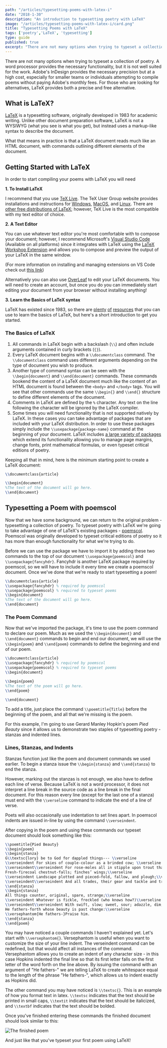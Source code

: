 ```yaml
---
path: "/articles/typesetting-poems-with-latex-i"
date: "2018-1-30"
description: "An introduction to typesetting poetry with LaTeX"
image: "/articles/typesetting-poems-with-latex-i/card.png"
title: "Typesetting Poems with LaTeX"
tags: ['poetry','LaTeX', 'typesetting']
type: guide
published: true
excerpt: "There are not many options when trying to typeset a collection of poetry. A word processor provides the necessary functionality, but it is not well suited for the work. Adobe's InDesign provides the necessary precision but at a high cost, especially for smaller teams attempting to compile poems without paying Adobe's monthly fees. For those who are looking for alternatives, LaTeX provides both the precision and due to its license its available at the lovely price of free!"
---
```


There are not many options when trying to typeset a collection of poetry. A word processor provides the necessary functionality, but it is not well suited for the work. Adobe's InDesign provides the necessary precision but at a high cost, especially for smaller teams or individuals attempting to compile poems without paying Adobe's monthly fees. For those who are looking for alternatives, LaTeX provides both a precise and free alternative.

## What is LaTeX?

[LaTeX](https://en.wikipedia.org/wiki/LaTeX) is a typesetting software, originally developed in 1983 for academic writing. Unlike other document preparation software, LaTeX is not a WYSIWYG (what you see is what you get), but instead uses a markup-like syntax to describe the document. 

What that means in practice is that a LaTeX document reads much like an HTML document, with commands outlining different elements of the document.

## Getting Started with LaTeX

In order to start compiling your poems with LaTeX you will need

**1. To Install LaTeX**

I recommend that you use [TeX Live](https://www.tug.org/texlive/). The TeX User Group website provides installations and instructions for [Windows](https://www.tug.org/texlive/windows.html), [MacOS](https://www.tug.org/mactex/), and [Linux](https://www.tug.org/texlive/quickinstall.html). There are [other free distributions of LaTeX](http://www.tug.org/interest.html#free); however, TeX Live is the most compatible with my text editor of choice.

**2. A Text Editor**

You can use whatever text editor you're most comfortable with to compose your document; however, I recommend Microsoft's [Visual Studio Code](https://code.visualstudio.com) (Available on all platforms) since it integrates with LaTeX using the [LaTeX Workshop Extension](https://marketplace.visualstudio.com/items?itemName=James-Yu.latex-workshop) and allows you to compose and preview the output of your LaTeX in the same window.

(For more information on installing and managing extensions on VS Code check out [this link](https://code.visualstudio.com/docs/editor/extension-gallery))

Alternatively you can also use [OverLeaf](https://www.overleaf.com) to edit your LaTeX documents. You will need to create an account, but once you do you can immediately start editing your document from your browser without installing anything!

**3. Learn the Basics of LaTeX syntax**

LaTeX has existed since 1983, so there are [plenty](https://www.overleaf.com/learn/latex/Free_online_introduction_to_LaTeX_(part_1)) [of](https://www.latex-project.org/about/) [resources](https://tobi.oetiker.ch/lshort/lshort.pdf) that you can use to learn the basics of LaTeX, but here's a short introduction to get you started.

### The Basics of LaTeX

1. All commands in LaTeX begin with a backslash (`\\`) and often include arguments contained in curly brackets (`{}`).
2. Every LaTeX document begins with a `\\documentclass` command. The `\\documentclass` command uses different arguments depending on the type of document you wish to produce. 
3. Another type of command syntax can be seen with the `\\begin{document}` and `\\end{document}` commands. These commands bookend the content of a LaTeX document much like the content of an HTML document is found between the `<body>` and `</body>` tags. You will see that other commands use the same `\\begin{}` and `\\end{}` structure to define different elements of the document.
4. Comments in LaTeX are defined by the `%` character. Any text on the line following the character will be ignored by the LaTeX compiler. 
5. Some times you will need functionality that is not supported natively by LaTeX. In these cases you can take advantage of packages that are included with your LaTeX distribution. In order to use these packages simply include the `\\usepackage{package-name}` command at the beginning of your document. LaTeX includes [a large variety of packages](https://en.wikibooks.org/wiki/LaTeX/Package_Reference) which extend its functionality allowing you to manage page margins, change fonts, print mathematical formulas, or even typeset critical editions of poetry. 

Keeping all that in mind, here is the minimum starting point to create a LaTeX document:

```LaTeX
\\documentclass{article}

\\begin{document}
%The text of the document will go here.
\\end{document}
```

## Typesetting a Poem with poemscol

Now that we have some background, we can return to the original problem - typesetting a collection of poetry. To typeset poetry with LaTeX we're going to take advantage of one of LaTeX's existing packages - [poemscol](https://ctan.org/pkg/poemscol?lang=en). Poemscol was originally developed to typeset critical editions of poetry so it has more than enough functionality for what we're trying to do. 

Before we can use the package we have to import it by adding these two commands to the top of our document `\\usepackage{poemscol}` and `\\usepackage{fancyhdr}`. Fancyhdr is another LaTeX package required by poemscol, so we will have to include it every time we create a poemscol document. Once we've done that we're ready to start typesetting a poem!

```LaTeX
\\documentclass{article}
\\usepackage{fancyhdr} % required by poemscol
\\usepackage{poemscol} % required to typeset poems
\\begin{document}
%The text of the document will go here.
\\end{document}
```
### The Poem Command

Now that we've imported the package, it's time to use the poem command to declare our poem. Much as we used the `\\begin{document}` and `\\end{document}` commands to begin and end our document, we will use the `\\begin{poem}` and `\\end{poem}` commands to define the beginning and end of our poem. 

```LaTeX
\\documentclass{article}
\\usepackage{fancyhdr} % required by poemscol
\\usepackage{poemscol} % required to typeset poems
\\begin{document}

\\begin{poem}
%The text of the poem will go here.
\\end{poem}

\\end{document}
```

To add a title, just place the command `\\poemtitle{Title}` before the beginning of the poem, and all that we're missing is the poem. 

For this example, I'm going to use Gerard Manley Hopkin's poem *Pied Beauty* since it allows us to demonstrate two staples of typesetting poetry - stanzas and indented lines.

### Lines, Stanzas, and Indents

Stanzas function just like the poem and document commands we used earlier. To begin a stanza issue the `\\begin{stanza}` and `\\end{stanza}` to end the stanza. 

However, marking out the stanzas is not enough, we also have to define each line of verse. Because LaTeX is not a word processor, it does not interpret a line break in the source code as a line break in the final document. For this reason every line (except for the last one of a stanza) must end with the `\\verseline` command to indicate the end of a line of verse.

Poets will also occasionally use indentation to set lines apart. In poemscol indents are issued in-line by using the command `\\verseindent`. 

After copying in the poem and using these commands our typeset document should look something like this:

```LaTeX
\\poemtitle{Pied Beauty}
\\begin{poem}
\\begin{stanza}
G\\textsc{lory} be to God for dappled things--- \\verseline
\\verseindent For skies of couple-colour as a brinded cow; \\verseline
\\verseindent\\verseindent For rose-moles all in stipple upon trout that swim;\\verseline
Fresh-firecoal chestnut-falls; finches’ wings;\\verseline
\\verseindent Landscape plotted and pieced—fold, fallow, and plough;\\verseline
\\verseindent\\verseindent And all trades, their gear and tackle and trim.\\verseline
\\end{stanza}
\\begin{stanza}
All things counter, original, spare, strange;\\verseline
\\verseindent Whatever is fickle, freckled (who knows how?)\\verseline
\\verseindent\\verseindent With swift, slow; sweet, sour; adazzle, dim;\\verseline
He fathers-forth whose beauty is past change:\\verseline
\\versephantom{He fathers-}Praise him.
\\end{stanza}
\\end{poem}
```

You may have noticed a couple commands I haven't explained yet. Let's start with `\\versephantom{}`. Versephantom is useful when you want to customize the size of your line indent. The verseindent command can be redefined, but that would affect all instances of the command. Versephantom allows you to create an indent of any character size - in this case Hopkins indented the final line so that its first letter falls on the first letter of the word forth on the line above. By issuing the command with an argument of "He fathers-" we are telling LaTeX to create whitespace equal to the length of the phrase "He fathers-", which allows us to indent exactly as Hopkins did. 

The other command you may have noticed is `\\textsc{}`. This is an example of how you format text in latex. `\\textsc` indicates that the text should be printed in small caps, `\\textit` indicates that the text should be italicized, and `\\textbf` indicates that the text should be bolded.  

Once you've finished entering these commands the finished document should look similar to this:

![The finished poem](Pied-Beauty.PNG)

And just like that you've typeset your first poem using LaTeX!